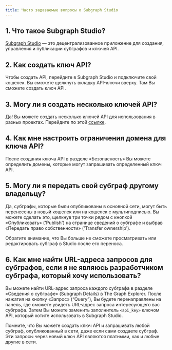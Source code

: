 ```yaml
---
title: Часто задаваемые вопросы о Subgraph Studio
---
```


## 1. Что такое Subgraph Studio?

[Subgraph Studio](https://thegraph.com/studio/) — это децентрализованное приложение для создания, управления и публикации субграфов и ключей API.

## 2. Как создать ключ API?

Чтобы создать API, перейдите в Subgraph Studio и подключите свой кошелек. Вы сможете щелкнуть вкладку API-ключи вверху. Там Вы сможете создать ключ API.

## 3. Могу ли я создать несколько ключей API?

Да! Вы можете создать несколько ключей API для использования в разных проектах. Перейдите по этой [ссылке](https://thegraph.com/studio/apikeys/).

## 4. Как мне настроить ограничения домена для ключа API?

После создания ключа API в разделе «Безопасность» Вы можете определить домены, которые могут запрашивать определенный ключ API.

## 5. Могу ли я передать свой субграф другому владельцу?

Да, субграфы, которые были опубликованы в основной сети, могут быть перенесены в новый кошелек или на кошелек с мультиподписью. Вы можете сделать это, щелкнув три точки рядом с кнопкой «Опубликовать» ('Publish') на странице сведений о субграфе и выбрав «Передать право собственности» ('Transfer ownership').

Обратите внимание, что Вы больше не сможете просматривать или редактировать субграф в Studio после его переноса.

## 6. Как мне найти URL-адреса запросов для субграфов, если я не являюсь разработчиком субграфа, который хочу использовать?

Вы можете найти URL-адрес запроса каждого субграфа в разделе «Сведения о субграфе» (Subgraph Details) в The Graph Explorer. После нажатия на кнопку «Запрос» (“Query”), Вы будете перенаправлены на панель, где сможете увидеть URL-адрес запроса интересующего вас субграфа. Затем Вы можете заменить заполнитель `<api_key>` ключом API, который хотите использовать в Subgraph Studio.

Помните, что Вы можете создать ключ API и запрашивать любой субграф, опубликованный в сети, даже если сами создаете субграф. Эти запросы через новый ключ API являются платными, как и любые другие в сети.
